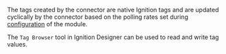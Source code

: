 The tags created by the connector are native Ignition tags and are updated cyclically by the connector based on the
polling rates set during [configuration](../04-setup/03-CONFIGURATION.mdx) of the module.

The `Tag Browser` tool in Ignition Designer can be used to read and write tag values.